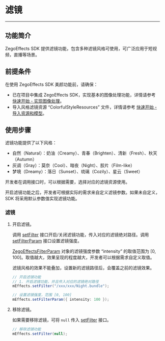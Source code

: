 # 滤镜

- - -

## 功能简介

ZegoEffects SDK 提供滤镜功能，包含多种滤镜风格可使用，可广泛应用于短视频，直播等场景。


## 前提条件

在使用 ZegoEffects SDK 美颜功能前，请确保：

- 已在项目中集成 ZegoEffects SDK，实现基本的图像处理功能，详情请参考 [快速开始 - 实现图像处理](!Quick_Starts/Solution_Implementation)。
- 导入风格滤镜资源 “ColorfulStyleResources” 文件，详情请参考 [快速开始 - 导入资源和模型](!Quick_Starts/Import_Resources)。


## 使用步骤

滤镜功能提供了以下风格：
- 自然（Natural）：奶油（Creamy）、青春（Brighten）、清新（Fresh）、秋天（Autumn）
- 灰调（Gray）：莫奈（Cool）、暗夜（Night）、胶片（Film-like）
- 梦境（Dreamy）：落日（Sunset）、琉璃（Cozily）、星云（Sweet）

开发者在调用接口时，可以根据需要，选择对应的滤镜资源使用。

开启滤镜功能之后，开发者可根据实际的需求来自定义滤镜参数。如果未自定义，SDK 将采用默认参数值实现滤镜功能。

### 滤镜

1. 开启滤镜。

    调用 [setFilter](@setFilter) 接口开启/关闭滤镜功能，传入对应的滤镜绝对路径。调用 [setFilterParam](@setFilterParam) 接口设置滤镜强度。

    [ZegoEffectsFilterParam](@-ZegoEffectsFilterParam) 对象的滤镜强度参数 “intensity” 的取值范围为 [0, 100]。取值越大，效果呈现的程度越大，开发者可以根据需求自定义取值。

    <div class = 'mk-warning'>

    滤镜风格的效果不能叠加，设置新的滤镜路径后，会覆盖之前的滤镜效果。
    </div>

    ```java
    // 开启滤镜功能
    // 1. 开启滤镜功能，并且传入对应的滤镜绝对路径
    mEffects.setFilter("/xxx/xxx/Night.bundle");

    // 设置滤镜强度，范围 [0, 100]
    mEffects.setFilterParam({ intensity: 100 });
    ```

2. 移除滤镜。

    如果需要移除滤镜，可将 `null` 传入 [setFilter](@setFilter) 接口。

    ```java
    // 移除滤镜功能
    mEffects.setFilter(null);
    ```
